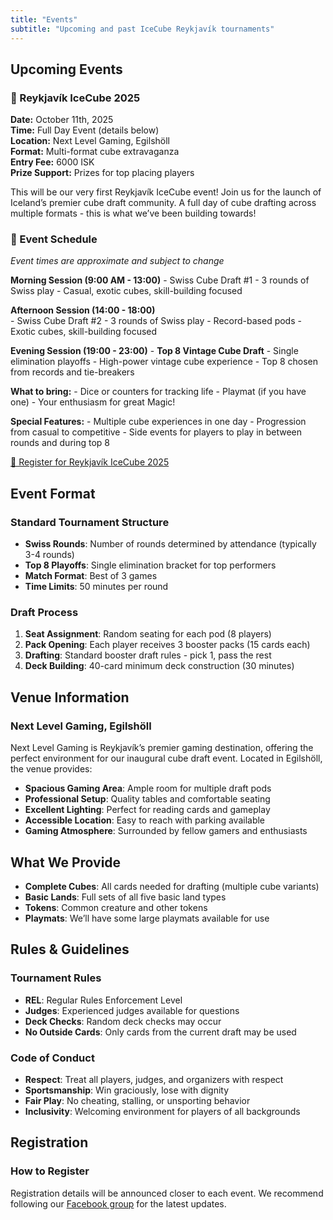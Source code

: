 ```yaml
---
title: "Events"
subtitle: "Upcoming and past IceCube Reykjavík tournaments"
---
```


## Upcoming Events

::: {.event-card}
### 🧊 Reykjavík IceCube 2025
**Date:** October 11th, 2025  
**Time:** Full Day Event (details below)  
**Location:** Next Level Gaming, Egilshöll  
**Format:** Multi-format cube extravaganza  
**Entry Fee:** 6000 ISK  
**Prize Support:** Prizes for top placing players

This will be our very first Reykjavík IceCube event! Join us for the launch of Iceland's premier cube draft community. A full day of cube drafting across multiple formats - this is what we've been building towards!

### 📅 Event Schedule

*Event times are approximate and subject to change*

**Morning Session (9:00 AM - 13:00)**
- Swiss Cube Draft #1
- 3 rounds of Swiss play
- Casual, exotic cubes, skill-building focused

**Afternoon Session (14:00 - 18:00)**  
- Swiss Cube Draft #2
- 3 rounds of Swiss play
- Record-based pods
- Exotic cubes, skill-building focused

**Evening Session (19:00 - 23:00)**
- **Top 8 Vintage Cube Draft**
- Single elimination playoffs
- High-power vintage cube experience
- Top 8 chosen from records and tie-breakers

**What to bring:**
- Dice or counters for tracking life
- Playmat (if you have one)
- Your enthusiasm for great Magic!

**Special Features:**
- Multiple cube experiences in one day
- Progression from casual to competitive
- Side events for players to play in between rounds and during top 8

[🎫 Register for Reykjavík IceCube 2025](https://docs.google.com/forms/d/e/1FAIpQLSdupdSp_39CfMX64dVHkqX07k2c0ZDYCysKrvL79P6rWleSjA/viewform?usp=header){.btn-register .center target="_blank"}
:::

## Event Format

### Standard Tournament Structure
- **Swiss Rounds**: Number of rounds determined by attendance (typically 3-4 rounds)
- **Top 8 Playoffs**: Single elimination bracket for top performers
- **Match Format**: Best of 3 games
- **Time Limits**: 50 minutes per round

### Draft Process
1. **Seat Assignment**: Random seating for each pod (8 players)
2. **Pack Opening**: Each player receives 3 booster packs (15 cards each)
3. **Drafting**: Standard booster draft rules - pick 1, pass the rest
4. **Deck Building**: 40-card minimum deck construction (30 minutes)

## Venue Information

### Next Level Gaming, Egilshöll

Next Level Gaming is Reykjavík's premier gaming destination, offering the perfect environment for our inaugural cube draft event. Located in Egilshöll, the venue provides:

- **Spacious Gaming Area**: Ample room for multiple draft pods
- **Professional Setup**: Quality tables and comfortable seating
- **Excellent Lighting**: Perfect for reading cards and gameplay
- **Accessible Location**: Easy to reach with parking available
- **Gaming Atmosphere**: Surrounded by fellow gamers and enthusiasts

## What We Provide

- **Complete Cubes**: All cards needed for drafting (multiple cube variants)
- **Basic Lands**: Full sets of all five basic land types
- **Tokens**: Common creature and other tokens
- **Playmats**: We'll have some large playmats available for use

## Rules & Guidelines

### Tournament Rules
- **REL**: Regular Rules Enforcement Level
- **Judges**: Experienced judges available for questions
- **Deck Checks**: Random deck checks may occur
- **No Outside Cards**: Only cards from the current draft may be used

### Code of Conduct
- **Respect**: Treat all players, judges, and organizers with respect
- **Sportsmanship**: Win graciously, lose with dignity
- **Fair Play**: No cheating, stalling, or unsporting behavior
- **Inclusivity**: Welcoming environment for players of all backgrounds

## Registration

### How to Register
Registration details will be announced closer to each event. We recommend following our [Facebook group](https://www.facebook.com/groups/mtgkubbur/) for the latest updates.
